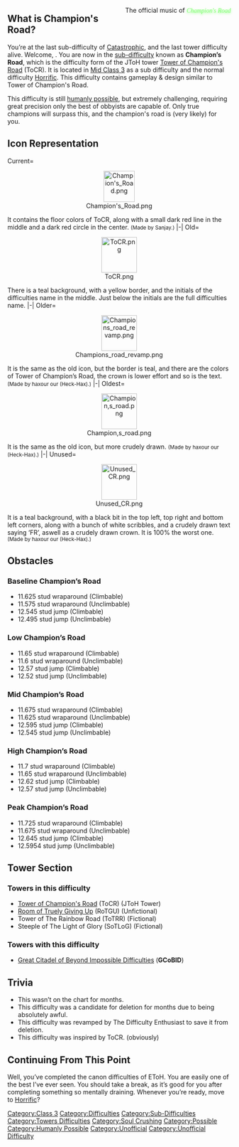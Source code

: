 {{Humanly Possible}}<div class="html5audio" style="clear:both;float:right;" data-file="https://static.wikia.nocookie.net/jtohs-joke-towers/images/e/ef/ChampionsRoadMusic.mp3" data-volume="0.1" data-download="false" data-preload="metadata" data-options="autoplay,loop">{{Background|File=Champion's Road.png|Size=1900px}}
The official music of <span style="color:#81ff73;text-shadow:0 2px 5px #81ff73;font-family:Josefin Slab">''Champion's Road''</span></div>
==What is '''Champion's Road?'''==
{{NewDifficultyInfobox|title1=Champion's Road|image1=
<gallery>
Champion's Road.png|Current
CRShape.png|Shape
ToCR.png|Old
Champions road revamp.png|Older
Champion,s road.png|Oldest
Unused CR.png|Unused
</gallery>|caption1=tower difficulty itself|type/class=Class 3|previous_name=Champion,s Road|original_name=Champion,s Road|date_added=1/10/22 ig?|date_removed=Soon. but could be not deleted|class=[[:Category:Class 3|3]]|type=[[:Category:Sub-Difficulties|Sub Difficulty]]|previous={{Class3Difficulties|Catastrophic}} [[w:c:jtoh:Catastrophic|Catastrophic]]|next={{Class3Difficulties|Eccentric}} [[Eccentric]]|difficulty_range=Baseline to Peak|official_music(s)=[https://youtu.be/qAx3hTZeyBw Solar Phase 2 - Sonic The Hedgehog (OST)]|creator(s)=*[[User:Sanjay2133|Sanjay2133]] (Original Original Creator/Icon Creator)
*[[User:Heck-Hax|Heck-Hax]] (Original Creator)
*[[User:Viranenthusiast|Viranenthusiast]] (Revamper)|main_difficulty={{Class3Difficulties|Catastrophic}} [[w:c:jtoh:Catastrophic|Catastrophic]]|class_range=High|rating=12.125|decal_id=[https://create.roblox.com/store/asset/17172078088/Champions-Road 17172078088]}}
You’re at the last sub-difficulty of {{Class3Difficulties|Catastrophic}} [[w:c:jtoh:Catastrophic|Catastrophic]], and the last tower difficulty alive. Welcome, {{USERNAME}}. You are now in the [[:Category:Sub-Difficulties|sub-difficulty]] known as '''Champion’s Road''', which is the difficulty form of the JToH tower [[w:c:jtoh:ToCR|Tower of Champion's Road]] (ToCR). It is located in [[:Category:Class 3|Mid Class 3]] as a sub difficulty and the normal difficulty {{Class3Difficulties|Horrific}} [[w:c:jtohs-hardest-towers:Horrific|Horrific]]. This difficulty contains gameplay & design similar to Tower of Champion's Road.

This difficulty is still [[:Category:Humanly Possible|humanly possible]], but extremely challenging, requiring great precision only the best of obbyists are capable of. Only true champions will surpass this, and the champion's road is (very likely)  for you.
==Icon Representation==
<tabber>Current=<center>[[File:Champion's Road.png|70x70px]]</center>
It contains the floor colors of ToCR, along with a small dark red line in the middle and a dark red circle in the center.
<small>(Made by Sanjay.)</small>
|-|
Old=<center>[[File:ToCR.png|80x80px]]</center>There is a teal background, with a yellow border, and the initials of the difficulties name in the middle. Just below the initials are the full difficulties name.
|-|
Older=<center>[[File:Champions road revamp.png|80x80px]]</center>
It is the same as the old icon, but the border is teal, and there are the colors of Tower of Champion’s Road, the crown is lower effort and so is the text.
<small>(Made by haxour our (Heck-Hax).)</small>
|-|
Oldest=<center>[[File:Champion,s road.png|80x80px]]</center>
It is the same as the old icon, but more crudely drawn.
<small>(Made by haxour our (Heck-Hax).)</small>
|-|
Unused=<center>[[File:Unused CR.png|80x80px]]</center>
It is a teal background, with a black bit in the top left, top right and bottom left corners, along with a bunch of white scribbles, and a crudely drawn text saying ‘FR’, aswell as a crudely drawn crown. It is 100% the worst one.
<small>(Made by haxour our (Heck-Hax).)</small></tabber>
==Obstacles==
===Baseline '''Champion’s Road'''===
*11.625 stud wraparound (Climbable)
*11.575 stud wraparound (Unclimbable)
*12.545 stud jump (Climbable)
*12.495 stud jump (Unclimbable)
===Low '''Champion’s Road'''===
*11.65 stud wraparound (Climbable)
*11.6 stud wraparound (Unclimbable)
*12.57 stud jump (Climbable)
*12.52 stud jump (Unclimbable)
===Mid '''Champion’s Road'''===
*11.675 stud wraparound (Climbable)
*11.625 stud wraparound (Unclimbable)
*12.595 stud jump (Climbable)
*12.545 stud jump (Unclimbable)
===High '''Champion’s Road'''===
*11.7 stud wraparound (Climbable)
*11.65 stud wraparound (Unclimbable)
*12.62 stud jump (Climbable)
*12.57 stud jump (Unclimbable)
===Peak '''Champion’s Road'''===
*11.725 stud wraparound (Climbable)
*11.675 stud wraparound (Unclimbable)
*12.645 stud jump (Climbable)
*12.5954 stud jump (Unclimbable)
==Tower Section==
===Towers in this difficulty===
*[[w:c:jtoh:ToCR|Tower of Champion's Road]] (ToCR) (JToH Tower)
*[[Room of Truely Giving Up]] (RoTGU) (Unfictional)
*Tower of The Rainbow Road (ToTRR) (Fictional)
*Steeple of The Light of Glory (SoTLoG) (Fictional)
===Towers with this difficulty===
*[[Great Citadel of Beyond Impossible Difficulties]] ('''GCoBID''')
==Trivia==
*This wasn’t on the chart for months.
*This difficulty was a candidate for deletion for months due to being absolutely awful.
*This difficulty was revamped by The Difficulty Enthusiast to save it from deletion.
*This difficulty was inspired by ToCR. (obviously)
==Continuing From This Point==
Well, you’ve completed the canon difficulties of EToH. You are easily one of the best I’ve ever seen. You should take a break, as it’s good for you after completing something so mentally draining. Whenever you’re ready, move to {{Class3Difficulties|Horrific}} [[w:c:jtohs-hardest-towers:Horrific|Horrific]]?{{DifficultiesNavbox}}
[[Category:Class 3]]
[[Category:Difficulties]]
[[Category:Sub-Difficulties]]
[[Category:Towers Difficulties]]
[[Category:Soul Crushing]]
[[Category:Possible]]
[[Category:Humanly Possible]]
[[Category:Unofficial]]
[[Category:Unofficial Difficulty]]